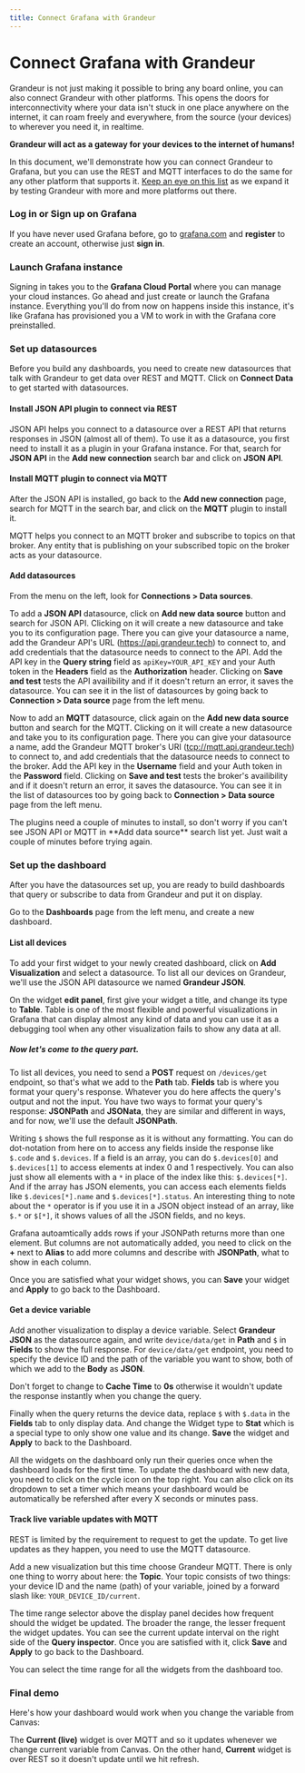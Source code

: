```yaml
---
title: Connect Grafana with Grandeur
---
```


# Connect Grafana with Grandeur

Grandeur is not just making it possible to bring any board online, you can also connect Grandeur with other platforms. This opens the doors for interconnectivity where your data isn't stuck in one place anywhere on the internet, it can roam freely and everywhere, from the source (your devices) to wherever you need it, in realtime.

**Grandeur will act as a gateway for your devices to the internet of humans!**

In this document, we'll demonstrate how you can connect Grandeur to Grafana, but you can use the REST and MQTT interfaces to do the same for any other platform that supports it. [Keep an eye on this list](/guides/integrations) as we expand it by testing Grandeur with more and more platforms out there.

<Steps>

### Log in or Sign up on Grafana

If you have never used Grafana before, go to [grafana.com](https://grafana.com) and **register** to create an account, otherwise just **sign in**.

<ReactPlayer playing controls volume={0} width={832} height={468} url="/demos/grafana-signin.webm" />

### Launch Grafana instance

Signing in takes you to the **Grafana Cloud Portal** where you can manage your cloud instances. Go ahead and just create or launch the Grafana instance. Everything you'll do from now on happens inside this instance, it's like Grafana has provisioned you a VM to work in with the Grafana core preinstalled.

<ReactPlayer playing controls volume={0} width={832} height={468} url="/demos/grafana-launch-instance.webm" />

### Set up datasources

Before you build any dashboards, you need to create new datasources that talk with Grandeur to get data over REST and MQTT. Click on **Connect Data** to get started with datasources.

<ReactPlayer playing controls volume={0} width={832} height={468} url="/demos/grafana-connect-data.webm" />

#### Install JSON API plugin to connect via REST

JSON API helps you connect to a datasource over a REST API that returns responses in JSON (almost all of them). To use it as a datasource, you first need to install it as a plugin in your Grafana instance. For that, search for **JSON API** in the **Add new connection** search bar and click on **JSON API**.

<ReactPlayer playing controls volume={0} width={832} height={468} url="/demos/grafana-install-json-plugin.webm" />

#### Install MQTT plugin to connect via MQTT

After the JSON API is installed, go back to the **Add new connection** page, search for MQTT in the search bar, and click on the **MQTT** plugin to install it.

MQTT helps you connect to an MQTT broker and subscribe to topics on that broker. Any entity that is publishing on your subscribed topic on the broker acts as your datasource.

<ReactPlayer playing controls volume={0} width={832} height={468} url="/demos/grafana-install-mqtt-plugin.webm" />

#### Add datasources

From the menu on the left, look for **Connections > Data sources**.

To add a **JSON API** datasource, click on **Add new data source** button and search for JSON API. Clicking on it will create a new datasource and take you to its configuration page. There you can give your datasource a name, add the Grandeur API's URL (https://api.grandeur.tech) to connect to, and add credentials that the datasource needs to connect to the API. Add the API key in the **Query string** field as `apiKey=YOUR_API_KEY` and your Auth token in the **Headers** field as the **Authorization** header. Clicking on **Save and test** tests the API availibility and if it doesn't return an error, it saves the datasource. You can see it in the list of datasources by going back to **Connection > Data source** page from the left menu.

<ReactPlayer playing controls volume={0} width={832} height={468} url="/demos/grafana-setup-json-datasource.webm" />

Now to add an **MQTT** datasource, click again on the **Add new data source** button and search for the MQTT. Clicking on it will create a new datasource and take you to its configuration page. There you can give your datasource a name, add the Grandeur MQTT broker's URI ([tcp://mqtt.api.grandeur.tech](tcp://mqtt.api.grandeur.tech)) to connect to, and add credentials that the datasource needs to connect to the broker. Add the API key in the **Username** field and your Auth token in the **Password** field. Clicking on **Save and test** tests the broker's availibility and if it doesn't return an error, it saves the datasource. You can see it in the list of datasources too by going back to **Connection > Data source** page from the left menu.

<ReactPlayer playing controls volume={0} width={832} height={468} url="/demos/grafana-setup-mqtt-datasource.webm" />

<Callout type="warning">
The plugins need a couple of minutes to install, so don't worry if you can't see JSON API or MQTT in **Add data source** search list yet. Just wait a couple of minutes before trying again.
</Callout>

### Set up the dashboard

After you have the datasources set up, you are ready to build dashboards that query or subscribe to data from Grandeur and put it on display.

Go to the **Dashboards** page from the left menu, and create a new dashboard.

<ReactPlayer playing controls volume={0} width={832} height={468} url="/demos/grafana-create-new-dashboard.webm" />

#### List all devices

To add your first widget to your newly created dashboard, click on **Add Visualization** and select a datasource. To list all our devices on Grandeur, we'll use the JSON API datasource we named **Grandeur JSON**.

On the widget **edit panel**, first give your widget a title, and change its type to **Table**. Table is one of the most flexible and powerful visualizations in Grafana that can display almost any kind of data and you can use it as a debugging tool when any other visualization fails to show any data at all.

##### Now let's come to the query part.

To list all devices, you need to send a **POST** request on `/devices/get` endpoint, so that's what we add to the **Path** tab. **Fields** tab is where you format your query's response. Whatever you do here affects the query's output and not the input. You have two ways to format your query's response: **JSONPath** and **JSONata**, they are similar and different in ways, and for now, we'll use the default **JSONPath**.

Writing `$` shows the full response as it is without any formatting. You can do dot-notation from here on to access any fields inside the response like `$.code` and `$.devices`. If a field is an array, you can do `$.devices[0]` and `$.devices[1]` to access elements at index 0 and 1 respectively. You can also just show all elements with a `*` in place of the index like this: `$.devices[*]`. And if the array has JSON elements, you can access each elements fields like `$.devices[*].name` and `$.devices[*].status`. An interesting thing to note about the `*` operator is if you use it in a JSON object instead of an array, like `$.*` or `$[*]`, it shows values of all the JSON fields, and no keys.

Grafana autoamtically adds rows if your JSONPath returns more than one element. But columns are not automatically added, you need to click on the **+** next to **Alias** to add more columns and describe with **JSONPath**, what to show in each column.

Once you are satisfied what your widget shows, you can **Save** your widget and **Apply** to go back to the Dashboard.

<ReactPlayer playing controls volume={0} width={832} height={468} url="/demos/grafana-widget-list-all-devices.webm" />

#### Get a device variable

Add another visualization to display a device variable. Select **Grandeur JSON** as the datasource again, and write `device/data/get` in **Path** and `$` in **Fields** to show the full response. For `device/data/get` endpoint, you need to specify the device ID and the path of the variable you want to show, both of which we add to the **Body** as **JSON**.

Don't forget to change to **Cache Time** to **0s** otherwise it wouldn't update the response instantly when you change the query.

Finally when the query returns the device data, replace `$` with `$.data` in the **Fields** tab to only display data. And change the Widget type to **Stat** which is a special type to only show one value and its change. **Save** the widget and **Apply** to back to the Dashboard.

All the widgets on the dashboard only run their queries once when the dashboard loads for the first time. To update the dashboard with new data, you need to click on the cycle icon on the top right. You can also click on its dropdown to set a timer which means your dashboard would be automatically be refershed after every X seconds or minutes pass.

<ReactPlayer playing controls volume={0} width={832} height={468} url="/demos/grafana-widget-get-device-variable.webm" />

#### Track live variable updates with MQTT

REST is limited by the requirement to request to get the update. To get live updates as they happen, you need to use the MQTT datasource.

Add a new visualization but this time choose Grandeur MQTT. There is only one thing to worry about here: the **Topic**. Your topic consists of two things: your device ID and the name (path) of your variable, joined by a forward slash like: `YOUR_DEVICE_ID/current`.

The time range selector above the display panel decides how frequent should the widget be updated. The broader the range, the lesser frequent the widget updates. You can see the current update interval on the right side of the **Query inspector**. Once you are satisfied with it, click **Save** and **Apply** to go back to the Dashboard.

You can select the time range for all the widgets from the dashboard too.

<ReactPlayer playing controls volume={0} width={832} height={468} url="/demos/grafana-widget-on-device-variable.webm" />

### Final demo

Here's how your dashboard would work when you change the variable from Canvas:

<ReactPlayer playing controls volume={0} width={832} height={468} url="/demos/grafana-final-demo.webm" />

The **Current (live)** widget is over MQTT and so it updates whenever we change current variable from Canvas. On the other hand, **Current** widget is over REST so it doesn't update until we hit refresh.

</Steps>